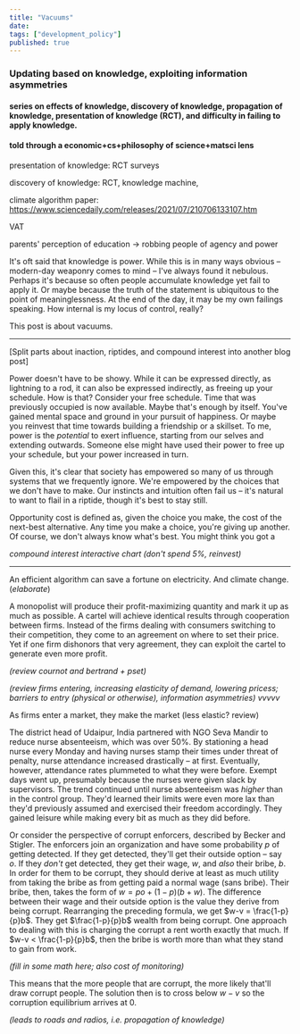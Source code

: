 ```yaml
---
title: "Vacuums"
date:
tags: ["development_policy"]
published: true
---
```


<h3>Updating based on knowledge, exploiting information asymmetries</h3>
<h4>series on effects of knowledge, discovery of knowledge, propagation of knowledge, presentation of knowledge (RCT), and difficulty in failing to apply knowledge.</h4><h4> told through a economic+cs+philosophy of science+matsci lens</h4>

presentation of knowledge: RCT surveys

discovery of knowledge: RCT, knowledge machine,


climate algorithm paper:
https://www.sciencedaily.com/releases/2021/07/210706133107.htm

VAT

parents' perception of education -> robbing people of agency and power


It's oft said that knowledge is power. While this is in many ways obvious – modern-day weaponry comes to mind – I've always found it nebulous. Perhaps it's because so often people accumulate knowledge yet fail to apply it. Or maybe because the truth of the statement is ubiquitous to the point of meaninglessness. At the end of the day, it may be my own failings speaking. How internal is my locus of control, really?

This post is about vacuums.

<hr/>
[Split parts about inaction, riptides, and compound interest into another blog post]

Power doesn't have to be showy. While it can be expressed directly, as lightning to a rod, it can also be expressed indirectly, as freeing up your schedule. How is that? Consider your free schedule. Time that was previously occupied is now available. Maybe that's enough by itself. You've gained mental space and ground in your pursuit of happiness. Or maybe you reinvest that time towards building a friendship or a skillset. To me, power is the *potential* to exert influence, starting from our selves and extending outwards. Someone else might have used their power to free up your schedule, but your power increased in turn.

Given this, it's clear that society has empowered so many of us through systems that we frequently ignore. We're empowered by the choices that we don't have to make. Our instincts and intuition often fail us – it's natural to want to flail in a riptide, though it's best to stay still.

Opportunity cost is defined as, given the choice you make, the cost of the next-best alternative. Any time you make a choice, you're giving up another. Of course, we don't always know what's best. You might think you got a

*compound interest interactive chart (don't spend 5%, reinvest)*
<hr/>

An efficient algorithm can save a fortune on electricity. And climate change. (*elaborate*)

A monopolist will produce their profit-maximizing quantity and mark it up as much as possible. A cartel will achieve identical results through cooperation between firms. Instead of the firms dealing with consumers switching to their competition, they come to an agreement on where to set their price. Yet if one firm dishonors that very agreement, they can exploit the cartel to generate even more profit.

*(review cournot and bertrand + pset)*

*(review firms entering, increasing elasticity of demand, lowering pricess; barriers to entry (physical or otherwise), information asymmetries) vvvvv*

As firms enter a market, they make the market (less elastic? review)

The district head of Udaipur, India partnered with NGO Seva Mandir to reduce nurse absenteeism, which was over 50%. By stationing a head nurse every Monday and having nurses stamp their times under threat of penalty, nurse attendance increased drastically – at first. Eventually, however, attendance rates plummeted to what they were before. Exempt days went up, presumably because the nurses were given slack by supervisors. The trend continued until nurse absenteeism was *higher* than in the control group. They'd learned their limits were even more lax than they'd previously assumed and exercised their freedom accordingly. They gained leisure while making every bit as much as they did before.

Or consider the perspective of corrupt enforcers, described by Becker and Stigler. The enforcers join an organization and have some probability $p$ of getting detected. If they get detected, they'll get their outside option – say $o$. If they *don't* get detected, they get their wage, $w$, and *also* their bribe, $b$. In order for them to be corrupt, they should derive at least as much utility from taking the bribe as from getting paid a normal wage (sans bribe). Their bribe, then, takes the form of $w = po + (1-p)(b+w)$. The difference between their wage and their outside option is the value they derive from being corrupt. Rearranging the preceding formula, we get $w-v = \frac{1-p}{p}b$. They get $\frac{1-p}{p}b$ wealth from being corrupt. One approach to dealing with this is charging the corrupt a rent worth exactly that much. If $w-v < \frac{1-p}{p}b$, then the bribe is worth more than what they stand to gain from work.

*(fill in some math here; also cost of monitoring)*

This means that the more people that are corrupt, the more likely that'll draw corrupt people. The solution then is to cross below $w-v$ so the corruption equilibrium arrives at $0$.

*(leads to roads and radios, i.e. propagation of knowledge)*
